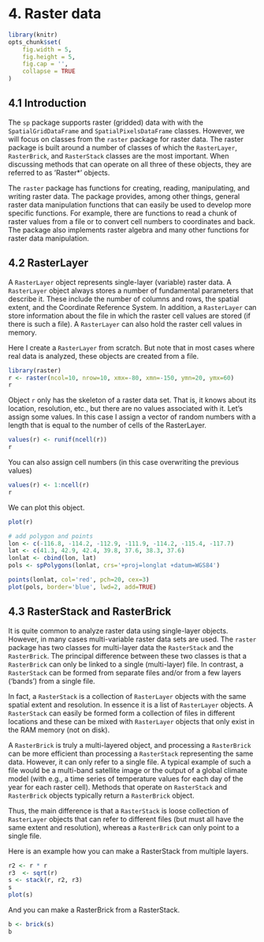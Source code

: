 # 4. Raster data 


```r
library(knitr)
opts_chunk$set(
	fig.width = 5,
	fig.height = 5,
	fig.cap = '',
	collapse = TRUE
)
```


## 4.1 Introduction

The `sp` package supports raster (gridded) data with with the `SpatialGridDataFrame` and `SpatialPixelsDataFrame` classes. However, we will focus on classes from the `raster` package for raster data. The raster package is built around a number of classes of which the `RasterLayer`, `RasterBrick`, and `RasterStack` classes are the most important. When discussing methods that can operate on all three of these objects, they are referred to as 'Raster*' objects. 

The `raster` package has functions for creating, reading, manipulating, and writing raster data. The package provides, among other things, general raster data manipulation functions that can easily be used to develop more specific functions. For example, there are functions to read a chunk of raster values from a file or to convert cell numbers to coordinates and back. The package also implements raster algebra and many other functions for raster data manipulation.


## 4.2 RasterLayer

A `RasterLayer` object represents single-layer (variable) raster data. A `RasterLayer` object always stores a number of fundamental parameters that describe it. These include the number of columns and rows, the spatial extent, and the Coordinate Reference System. In addition, a `RasterLayer` can store information about the file in which the raster cell values are stored (if there is such a file). A `RasterLayer` can also hold the raster cell values in memory.

Here I create a `RasterLayer` from scratch. But note that in most cases where real data is analyzed, these objects are created from a file.

```r
library(raster)
r <- raster(ncol=10, nrow=10, xmx=-80, xmn=-150, ymn=20, ymx=60)
r
```

Object `r` only has the skeleton of a raster data set. That is, it knows about its location, resolution, etc., but there are no values associated with it. Let's assign some values. In this case I assign a vector of random numbers with a length that is equal to the number of cells of the RasterLayer.
 
```r
values(r) <- runif(ncell(r))
r
```

You can also assign cell numbers (in this case overwriting the previous values)
```r
values(r) <- 1:ncell(r)
r
```

We can plot this object.

```r
plot(r)

# add polygon and points
lon <- c(-116.8, -114.2, -112.9, -111.9, -114.2, -115.4, -117.7)
lat <- c(41.3, 42.9, 42.4, 39.8, 37.6, 38.3, 37.6)
lonlat <- cbind(lon, lat)
pols <- spPolygons(lonlat, crs='+proj=longlat +datum=WGS84')

points(lonlat, col='red', pch=20, cex=3)
plot(pols, border='blue', lwd=2, add=TRUE)

```

## 4.3 RasterStack and RasterBrick

It is quite common to analyze raster data using single-layer objects. However, in many cases multi-variable raster data sets are used. The `raster` package has two classes for multi-layer data the `RasterStack` and the `RasterBrick`. The principal difference between these two classes is that a `RasterBrick` can only be linked to a single (multi-layer) file. In contrast, a `RasterStack` can be formed from separate files and/or from a few layers ('bands') from a single file. 

In fact, a `RasterStack` is a collection of `RasterLayer` objects with the same spatial extent and resolution. In essence it is a list of `RasterLayer` objects. A `RasterStack` can easily be formed form a collection of files in different locations and these can be mixed with `RasterLayer` objects that only exist in the RAM memory (not on disk).

A `RasterBrick` is truly a multi-layered object, and processing a `RasterBrick`  can be more efficient than processing a `RasterStack` representing the same data. However, it can only refer to a single file. A typical example of such a file would be a multi-band satellite image or the output of a global climate model (with e.g., a time series of temperature values for each day of the year for each raster cell). Methods that operate on `RasterStack` and `RasterBrick`  objects typically return a `RasterBrick` object.

Thus, the main difference is that a `RasterStack` is loose collection of `RasterLayer` objects that can refer to different files (but must all have the same extent and resolution), whereas a `RasterBrick` can only point to a single file.

Here is an example how you can make a RasterStack from multiple layers.

```r
r2 <- r * r
r3  <- sqrt(r)
s <- stack(r, r2, r3)
s
plot(s)
```

And you can make a RasterBrick from a RasterStack.

```r
b <- brick(s)
b
```

